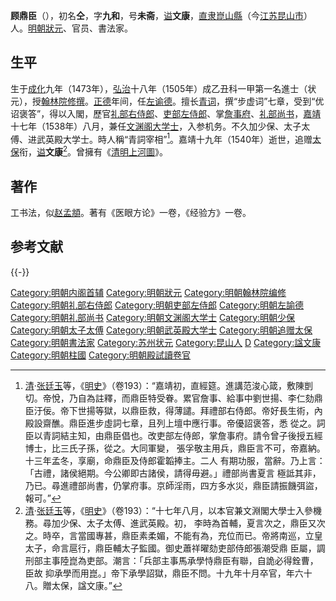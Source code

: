 {{明清人物信息框
| 姓名 = 顧鼎臣
| 原名 = 顧仝
| 圖片名稱= 顧鼎臣.jpg
| 圖片大小 = 180px
| 圖片說明 = 《沧浪亭五百名贤像》之《顾鼎臣像》
| 最高職務 = 武英殿大學士
| 國家 = 大明
| 爵位 =
| 籍貫 = [[南直隸|直隸]][[蘇州府|蘇州府]][[崑山縣|崑山縣]]
| 族裔 = 漢族
| 字號 = 字九和，號未齋
| 諡號 = 文康
| 出生日期 = [[成化|成化]]九年（1473年）
| 出生地點 = [[南直隸|直隶]][[崑山縣|崑山縣]]
| 逝世日期 = [[嘉靖|嘉靖]]十九年（1540年）
| 逝世地點 = [[南直隸|直隸]][[崑山縣|崑山縣]]
| 墓葬 =
| 配偶 =
| 親屬 = 
| 出身 = 
*弘治十八年（1505年）乙丑科進士及第
| 經歷 = 
| 著作 =
}}

'''顾鼎臣'''（{{bd|1473年||1540年|catIdx=G顧}}），初名'''仝'''，字'''九和'''，号'''未斋'''，[[谥|谥]]'''文康'''，[[南直隸|直隶]][[崑山縣|崑山縣]]（今[[江苏|江苏]][[昆山市|昆山市]]）人。[[明朝|明朝]][[狀元|狀元]]、官员、書法家。

==生平==
生于[[成化|成化]]九年（1473年），[[弘治_(明朝)|弘治]]十八年（1505年）成乙丑科一甲第一名進士（状元），授[[翰林院|翰林院]][[修撰|修撰]]。[[正德_(明朝)|正德]]年间，任[[左谕德|左谕德]]。擅长[[青词|青词]]，撰“步虚词”七章，受到“优诏褒答”，得以入閣，歷官[[礼部右侍郎|礼部右侍郎]]、[[吏部左侍郎|吏部左侍郎]]、掌[[詹事府|詹事府]]、[[礼部尚书|礼部尚书]]，[[嘉靖|嘉靖]]十七年（1538年）八月，兼任[[文渊阁大学士|文渊阁大学士]]，入参机务。不久加少保、太子太傅、进武英殿大学士。時人稱“青詞宰相”<ref>[[清|清]]·[[张廷玉|张廷玉]]等，《[[明史|明史]]》（卷193）：“嘉靖初，直經筵。進講范浚心箴，敷陳剴切。帝悅，乃自為註釋，而鼎臣特受眷。累官詹事、給事中劉世揚、李仁劾鼎臣汙佞。帝下世揚等獄，以鼎臣救，得薄譴。拜禮部右侍郎。帝好長生術，內殿設齋醮。鼎臣進步虛詞七章，且列上壇中應行事。帝優詔褒答，悉 從之。詞臣以青詞結主知，由鼎臣倡也。改吏部左侍郎，掌詹事府。請令曾子後授五經博士，比三氏子孫，從之。大同軍變， 張孚敬主用兵，鼎臣言不可，帝嘉納。十三年孟冬，享廟，命鼎臣及侍郎霍韜捧主。二人 有期功服，當辭。乃上言：「古禮，諸侯絕期。今公卿即古諸侯，請得毋避。」禮部尚書夏言 極詆其非，乃已。尋進禮部尚書，仍掌府事。京師淫雨，四方多水災，鼎臣請振饑弭盜，報可。”</ref>。嘉靖十九年（1540年）逝世，追赠[[太保|太保]]衔，[[谥|谥]]'''文康'''<ref>[[清朝|清]]·[[张廷玉|张廷玉]]等，《[[明史|明史]]》（卷193）：“十七年八月，以本官兼文淵閣大學士入參機務。尋加少保、太子太傅、進武英殿。初， 李時為首輔，夏言次之，鼎臣又次之。時卒，言當國專甚，鼎臣素柔媚，不能有為，充位而已。帝將南巡，立皇太子，命言扈行，鼎臣輔太子監國。御史蕭祥曜劾吏部侍郎張潮受鼎 臣屬，調刑部主事陸崑為吏部。潮言：「兵部主事馬承學恃鼎臣有聯，自詭必得銓曹，臣故 抑承學而用崑。」帝下承學詔獄，鼎臣不問。十九年十月卒官，年六十八。贈太保，諡文康。”</ref>。曾擁有《[[清明上河圖|清明上河圖]]》。

==著作==
工书法，似[[赵孟頫|赵孟頫]]。著有《医眼方论》一卷，《经验方》一卷。

== 参考文献 ==
{{Reflist}}

{{-}}
{{明朝首輔}}
{{弘治十八年乙丑科殿試金榜}}
{{規範控制}}
{{DEFAULTSORT:Gu顧}}
[[Category:明朝内阁首辅|Category:明朝内阁首辅]]
[[Category:明朝狀元|Category:明朝狀元]]
[[Category:明朝翰林院编修|Category:明朝翰林院编修]]
[[Category:明朝礼部右侍郎|Category:明朝礼部右侍郎]]
[[Category:明朝吏部左侍郎|Category:明朝吏部左侍郎]]
[[Category:明朝左諭德|Category:明朝左諭德]]
[[Category:明朝礼部尚书|Category:明朝礼部尚书]]
[[Category:明朝文渊阁大学士|Category:明朝文渊阁大学士]]
[[Category:明朝少保|Category:明朝少保]]
[[Category:明朝太子太傅|Category:明朝太子太傅]]
[[Category:明朝武英殿大学士|Category:明朝武英殿大学士]]
[[Category:明朝追赠太保|Category:明朝追赠太保]]
[[Category:明朝書法家|Category:明朝書法家]]
[[Category:苏州状元|Category:苏州状元]]
[[Category:昆山人|Category:昆山人]]
[[Category:顧姓|D]]
[[Category:諡文康|Category:諡文康]]
[[Category:明朝柱國|Category:明朝柱國]]
[[Category:明朝殿試讀卷官|Category:明朝殿試讀卷官]]
